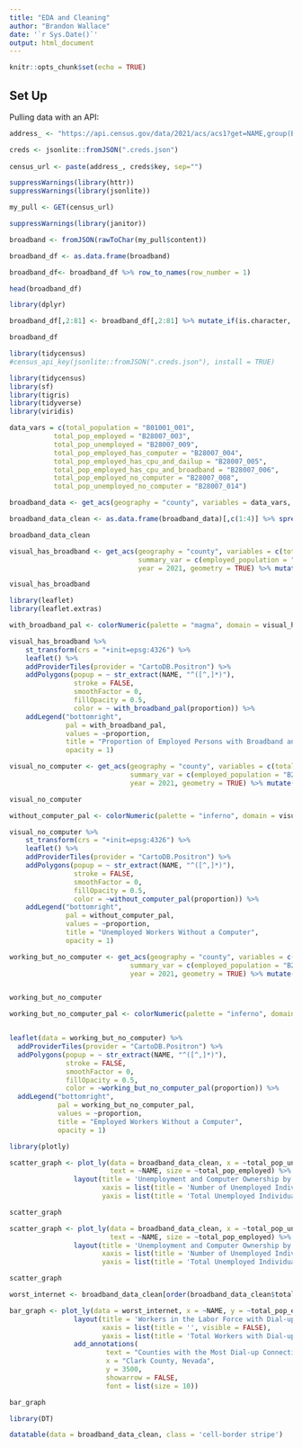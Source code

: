 ---
title: "EDA and Cleaning"
author: "Brandon Wallace"
date: '`r Sys.Date()`'
output: html_document 
---

```{r setup, include=FALSE}
knitr::opts_chunk$set(echo = TRUE)
```

## Set Up

Pulling data with an API:

```{r}

address_ <- "https://api.census.gov/data/2021/acs/acs1?get=NAME,group(B28007)&for=place:*&key="

creds <- jsonlite::fromJSON(".creds.json")
  
census_url <- paste(address_, creds$key, sep="")

```


```{r}
suppressWarnings(library(httr))
suppressWarnings(library(jsonlite))

my_pull <- GET(census_url) 

```

```{r}
suppressWarnings(library(janitor))

broadband <- fromJSON(rawToChar(my_pull$content))

broadband_df <- as.data.frame(broadband)

broadband_df<- broadband_df %>% row_to_names(row_number = 1)

```

```{r}

head(broadband_df)

```


```{r}
library(dplyr)

broadband_df[,2:81] <- broadband_df[,2:81] %>% mutate_if(is.character, as.numeric)

broadband_df
```

```{r}
library(tidycensus)
#census_api_key(jsonlite::fromJSON(".creds.json"), install = TRUE)

```


```{r}
library(tidycensus)
library(sf)
library(tigris)
library(tidyverse)
library(viridis)

data_vars = c(total_population = "B01001_001", 
           total_pop_employed = "B28007_003", 
           total_pop_unemployed = "B28007_009", 
           total_pop_employed_has_computer = "B28007_004", 
           total_pop_employed_has_cpu_and_dailup = "B28007_005", 
           total_pop_employed_has_cpu_and_broadband = "B28007_006",
           total_pop_employed_no_computer = "B28007_008",
           total_pop_unemployed_no_computer = "B28007_014") 

broadband_data <- get_acs(geography = "county", variables = data_vars, year = 2021, geometry = TRUE)  

```


```{r}
broadband_data_clean <- as.data.frame(broadband_data)[,c(1:4)] %>% spread(variable, estimate) 

```


```{r}
broadband_data_clean
```

```{r}

visual_has_broadband <- get_acs(geography = "county", variables = c(total_pop_employed_has_cpu_and_broadband = "B28007_006"),
                                summary_var = c(employed_population = "B28007_001"),
                                year = 2021, geometry = TRUE) %>% mutate(proportion = (estimate/summary_est) *100)

visual_has_broadband 
```


```{r}
library(leaflet)
library(leaflet.extras)

with_broadband_pal <- colorNumeric(palette = "magma", domain = visual_has_broadband$proportion) 

visual_has_broadband %>%
    st_transform(crs = "+init=epsg:4326") %>%
    leaflet() %>%
    addProviderTiles(provider = "CartoDB.Positron") %>%
    addPolygons(popup = ~ str_extract(NAME, "^([^,]*)"),
                stroke = FALSE,
                smoothFactor = 0,
                fillOpacity = 0.5,
                color = ~ with_broadband_pal(proportion)) %>%
    addLegend("bottomright", 
              pal = with_broadband_pal, 
              values = ~proportion,
              title = "Proportion of Employed Persons with Broadband and a Personal Computer",
              opacity = 1)
```


```{r}

visual_no_computer <- get_acs(geography = "county", variables = c(total_pop_unemployed_no_computer = "B28007_014"), 
                              summary_var = c(employed_population = "B28007_001"), 
                              year = 2021, geometry = TRUE) %>% mutate(proportion = (estimate/summary_est) * 100) 

visual_no_computer
```


```{r}

without_computer_pal <- colorNumeric(palette = "inferno", domain = visual_no_computer$proportion) 

visual_no_computer %>%
    st_transform(crs = "+init=epsg:4326") %>%
    leaflet() %>%
    addProviderTiles(provider = "CartoDB.Positron") %>%
    addPolygons(popup = ~ str_extract(NAME, "^([^,]*)"),
                stroke = FALSE,
                smoothFactor = 0,
                fillOpacity = 0.5,
                color = ~without_computer_pal(proportion)) %>%
    addLegend("bottomright", 
              pal = without_computer_pal, 
              values = ~proportion,
              title = "Unemployed Workers Without a Computer",
              opacity = 1)

```


```{r}
working_but_no_computer <- get_acs(geography = "county", variables = c(total_pop_employed_no_computer = "B28007_008"),
                              summary_var = c(employed_population = "B28007_001"), 
                              year = 2021, geometry = TRUE) %>% mutate(proportion = (estimate/summary_est) * 100) 


working_but_no_computer
```


```{r}



working_but_no_computer_pal <- colorNumeric(palette = "inferno", domain = working_but_no_computer$proportion) 


leaflet(data = working_but_no_computer) %>%
  addProviderTiles(provider = "CartoDB.Positron") %>%
  addPolygons(popup = ~ str_extract(NAME, "^([^,]*)"),
              stroke = FALSE,
              smoothFactor = 0,
              fillOpacity = 0.5,
              color = ~working_but_no_computer_pal(proportion)) %>%
  addLegend("bottomright", 
            pal = working_but_no_computer_pal, 
            values = ~proportion,
            title = "Employed Workers Without a Computer",
            opacity = 1)

```


```{r}
library(plotly)

scatter_graph <- plot_ly(data = broadband_data_clean, x = ~total_pop_unemployed_no_computer, y =~total_pop_unemployed,
                         text = ~NAME, size = ~total_pop_employed) %>% 
                layout(title = 'Unemployment and Computer Ownership by County', 
                       xaxis = list(title = 'Number of Unemployed Individuals without a Computer'), 
                       yaxis = list(title = 'Total Unemployed Individuals')) 

scatter_graph
```


```{r}

scatter_graph <- plot_ly(data = broadband_data_clean, x = ~total_pop_unemployed_no_computer, y =~total_pop_unemployed,
                         text = ~NAME, size = ~total_pop_employed) %>% 
                layout(title = 'Unemployment and Computer Ownership by County', 
                       xaxis = list(title = 'Number of Unemployed Individuals without a Computer'), 
                       yaxis = list(title = 'Total Unemployed Individuals')) 

scatter_graph

```

```{r}

worst_internet <- broadband_data_clean[order(broadband_data_clean$total_pop_employed_has_cpu_and_dailup, decreasing = TRUE), ] %>% top_n(20, total_pop_employed_has_cpu_and_dailup)

bar_graph <- plot_ly(data = worst_internet, x = ~NAME, y = ~total_pop_employed_has_cpu_and_dailup, type = "bar") %>% 
                layout(title = 'Workers in the Labor Force with Dial-up Connectivity', 
                       xaxis = list(title = '', visible = FALSE), 
                       yaxis = list(title = 'Total Workers with Dial-up'))  %>% 
                add_annotations(
                        text = "Counties with the Most Dial-up Connections",
                        x = "Clark County, Nevada",
                        y = 3500,
                        showarrow = FALSE,
                        font = list(size = 10)) 

bar_graph

```


```{r}
library(DT)

datatable(data = broadband_data_clean, class = 'cell-border stripe') 


```


```{r}
```

